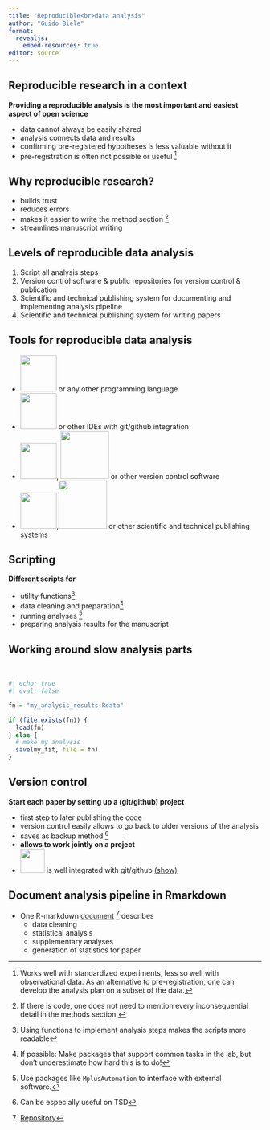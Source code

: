 ```yaml
---
title: "Reproducible<br>data analysis"
author: "Guido Biele"
format:
  revealjs:
    embed-resources: true
editor: source
---
```


## Reproducible research in a context {background-image="pngs/Badges.jpg" background-size="110%" background-opacity="0.075"}

**Providing a reproducible analysis is the most important and easiest aspect of open science**

-   data cannot always be easily shared
-   analysis connects data and results
-   confirming pre-registered hypotheses is less valuable without it
-   pre-registration is often not possible or useful [^1]

[^1]: Works well with standardized experiments, less so well with observational data. As an alternative to pre-registration, one can develop the analysis plan on a subset of the data.

## Why reproducible research?

-   builds trust
-   reduces errors
- makes it easier to write the method section ^[If there is code, one does not need to mention every inconsequential detail in the methods section.]
-   streamlines manuscript writing

## Levels of reproducible data analysis

1.  Script all analysis steps
2.  Version control software & public repositories for version control & publication
3.  Scientific and technical publishing system for documenting and implementing analysis pipeline
4.  Scientific and technical publishing system for writing papers

## Tools for reproducible data analysis

-   ![](pngs/R_logo.png){height="0.75in"} or any other programming language
-   ![](pngs/RStudio-Logo-Flat.png){height="0.75in"} or other IDEs with git/github integration
-   ![](pngs/Git-Logo.png){height="0.75in"}, ![](pngs/GitHub-logo-768x432.png){height="1in"} or other version control software
-   ![](pngs/quarto.jpg){height="0.75in" layout-valign="bottom"},![](pngs/rmarkdown.png){height="1in"} or other scientific and technical publishing systems

## Scripting {background-image="pngs/R_logo.png" background-opacity="0.15"}

**Different scripts for**

-   utility functions[^2]
-   data cleaning and preparation[^3]
-   running analyses [^4]
-   preparing analysis results for the manuscript

[^2]: Using functions to implement analysis steps makes the scripts more readable

[^3]: If possible: Make packages that support common tasks in the lab, but don't underestimate how hard this is to do!

[^4]: Use packages like `MplusAutomation` to interface with external software. 


## Working around slow analysis parts


<br>

```r
#| echo: true
#| eval: false

fn = "my_analysis_results.Rdata"

if (file.exists(fn)) {
  load(fn)
} else {
  # make my analysis
  save(my_fit, file = fn)
}

```

## Version control {background-image="pngs/Git-Logo.png" background-size="110%" background-opacity="0.075"}

**Start each paper by setting up a (git/github) project**

-   first step to later publishing the code
-   version control easily allows to go back to older versions of the analysis
-   saves as backup method [^5]
-   **allows to work jointly on a project**
-   ![](pngs/RStudio-Logo-Flat.png){height="0.5in"} is well integrated with git/github [(show)](https://github.com/gbiele){.external target="_blank"}

[^5]: Can be especially useful on TSD


## Document analysis pipeline in Rmarkdown {background-image="pngs/Science.png" background-size="65%" background-opacity="0.5"}



- One R-markdown [document](http://htmlpreview.github.io/?https://github.com/VirologyCharite/SARS-CoV-2-VL-paper/blob/main/ExtendedMethods.html) [^6] describes
  - data cleaning
  - statistical analysis
  - supplementary analyses
  - generation of statistics for paper

[^6]: [Repository](https://github.com/VirologyCharite/SARS-CoV-2-VL-paper)
  
  
  
